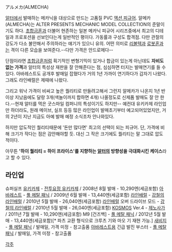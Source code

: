 アルメカ(ALMECHA)

[[알터]]에서 발매하는 메카닉을 대상으로 만드는 고품질 PVC [[액션 피규어]].
알메카(ALMECHA)는 ALTER PRESENTS MECHANIC MODEL COLLECTION의 준말이기도 하다.
[[초합금혼]]과 더불어 현존하는 일본 메카닉 피규어 시리즈중에서 최고의 디테일과 프로포션을 선보인다는게 일반적인 평이다.
가동률과 구성도 합격점. 다만 관절의 강도가 다소 불안해서 주의하라는 얘기가 있으니 유의. 
어떤 의미로 [[리볼텍]]과 [[로봇혼]]과는 격이 다른 모습을 보여준다.--다만 가격은 안드로메다-- 

단점이라면 [[초합금혼]]처럼 획기적인 변형기믹이 있거나 합금이 있는게 아닌데도 '''자비도 없는 가격'''과 알터의 특성상 재판을 잘 안해준다는 점, 심심하면 터지는 발매연기를 들 수 있다. 아바레스트도 공개후 발매일 잡혔다가 거의 1년 가까이 연기하다가 갑자기 나왔다. 그래도 라인배럴은 제때에 나왔다.

그리고 워낙 가격이 비싸고 높은 퀄리티로 만들려고해서 그런지 알메카가 나온지 1년 반이상 지났음에도 달랑 3개(색놀이까지 합하면 4개) 나올정도로 신제품 발매도 잘 안 한다.--현재 알터를 먹은 굿스마일 컴퍼니의 특성이기도 하지만-- 예컨대 유키카제 라인업만 하더라도, 원래 메이브, 실프 등등 많은 라인업이 발매초기부터 예고되어있었지만, 거의 2년이 지난 지금도 아예 발매 예정 소식조차 안나와있다.

하지만 압도적인 퀄리티때문에 '돈만 많다면' 최고의 선택이 되는 피규어. 단, 가격에 비해 크기가 작다는 점은 감안해야할 듯. 대신 그 작은 크기에도 퀄리티는 말 그대로 압도적이다.

아무튼 ''''하이 퀄리티 = 하이 프라이스'를 지향하는 [[알터]]의 방향성을 극대화시킨 케이스'''라고 할 수 있다.

== 라인업 ==
슈퍼실프 [[유키카제]] - [[전투요정 유키카제]] / 2008년 8월 발매 - 10,290엔(세금포함)
[[아바레스트]] - [[풀 메탈 패닉]] / 2009년 6월 발매 - 13,440엔(세금포함) 
[[라인배럴]] - [[강철의 라인배럴]] / 2010년 5월 발매 - 26,040엔(세금포함)
[[라인배럴]] 오버 드라이브 모드 - [[강철의 라인배럴]] / 2010년 5월 발매 - 26,040엔(세금포함)
[[KOSMOS]] Ver.4 - [[제노사가]] / 2011년 7월 발매 - 10,290엔(세금포함)
M9 [건즈백] - [[풀 메탈 패닉]] / 2012년 5월 발매 - 13,440엔(세금포함)[* 파츠 교환 형식으로 크루츠 기와 마오 기 재현 가능.]
[[새비지]] - [[풀 메탈 패닉]] / 발매일, 가격 미정 - 참고출품
[[아바레스트]]용 긴급 발진 부스터 - [[풀 메탈 패닉]] / 발매일, 가격 미정 - 참고출품

[[각주]]
